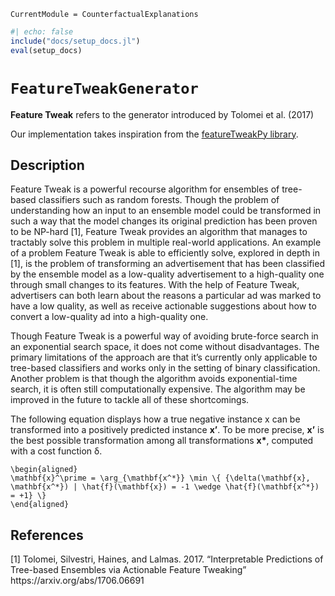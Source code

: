 ```@meta
CurrentModule = CounterfactualExplanations 
```

```julia
#| echo: false
include("docs/setup_docs.jl")
eval(setup_docs)
```

# `FeatureTweakGenerator`

**Feature Tweak** refers to the generator introduced by Tolomei et al. (2017)

Our implementation takes inspiration from the [featureTweakPy library](https://github.com/upura/featureTweakPy).

## Description

Feature Tweak is a powerful recourse algorithm for ensembles of tree-based classifiers such as random forests. Though the problem of understanding how an input to an ensemble model could be transformed in such a way that the model changes its original prediction has been proven to be NP-hard [1], Feature Tweak provides an algorithm that manages to tractably solve this problem in multiple real-world applications. An example of a problem Feature Tweak is able to efficiently solve, explored in depth in [1], is the problem of transforming an advertisement that has been classified by the ensemble model as a low-quality advertisement to a high-quality one through small changes to its features. With the help of Feature Tweak, advertisers can both learn about the reasons a particular ad was marked to have a low quality, as well as receive actionable suggestions about how to convert a low-quality ad into a high-quality one.

Though Feature Tweak is a powerful way of avoiding brute-force search in an exponential search space, it does not come without disadvantages. The primary limitations of the approach are that it's currently only applicable to tree-based classifiers and works only in the setting of binary classification. Another problem is that though the algorithm avoids exponential-time search, it is often still computationally expensive. The algorithm may be improved in the future to tackle all of these shortcomings.

The following equation displays how a true negative instance x can be transformed into a positively predicted instance **x'**. To be more precise, **x'** is the best possible transformation among all transformations **x\***, computed with a cost function δ.

```math
\begin{aligned}
\mathbf{x}^\prime = \arg_{\mathbf{x^*}} \min \{ {\delta(\mathbf{x}, \mathbf{x^*}) | \hat{f}(\mathbf{x}) = -1 \wedge \hat{f}(\mathbf{x^*}) = +1} \}
\end{aligned}
```

## References

[1] Tolomei, Silvestri, Haines, and Lalmas. 2017. "Interpretable Predictions of Tree-based Ensembles via Actionable Feature Tweaking" https://arxiv.org/abs/1706.06691
